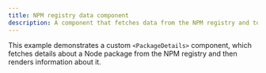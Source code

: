 ```yaml
---
title: NPM registry data component
description: A component that fetches data from the NPM registry and to display information about a Node package
---
```



This example demonstrates a custom `<PackageDetails>` component, which fetches details about a Node package from the NPM registry and then renders information about it.

<StackBlitz
	title="Starlight: NPM registry example"
	description="This example demonstrates using an Astro component in a Starlight page to generate details for a given NPM package using data from the NPM registry."
	localProjectId="npm-registry-data"
	openFile="src/content/docs/index.mdx,src/components/PackageDetails.astro"
/>
